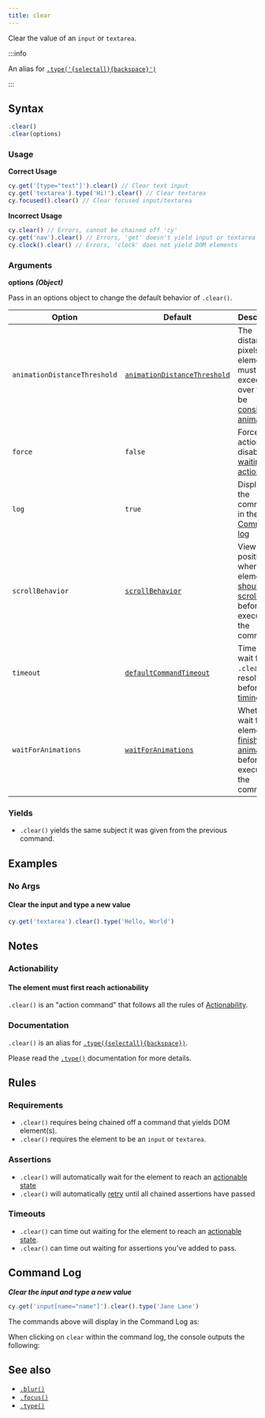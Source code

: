 ```yaml
---
title: clear
---
```


Clear the value of an `input` or `textarea`.

:::info

An alias for [`.type('{selectall}{backspace}')`](/api/commands/type)

:::

## Syntax

```javascript
.clear()
.clear(options)
```

### Usage

**<Icon name="check-circle" color="green" /> Correct Usage**

```javascript
cy.get('[type="text"]').clear() // Clear text input
cy.get('textarea').type('Hi!').clear() // Clear textarea
cy.focused().clear() // Clear focused input/textarea
```

**<Icon name="exclamation-triangle" color="red" /> Incorrect Usage**

```javascript
cy.clear() // Errors, cannot be chained off 'cy'
cy.get('nav').clear() // Errors, 'get' doesn't yield input or textarea
cy.clock().clear() // Errors, 'clock' does not yield DOM elements
```

### Arguments

**<Icon name="angle-right" /> options** **_(Object)_**

Pass in an options object to change the default behavior of `.clear()`.

| Option                       | Default                                                                        | Description                                                                                                                                        |
| ---------------------------- | ------------------------------------------------------------------------------ | -------------------------------------------------------------------------------------------------------------------------------------------------- |
| `animationDistanceThreshold` | [`animationDistanceThreshold`](/guides/references/configuration#actionability) | The distance in pixels an element must exceed over time to be [considered animating](/guides/core-concepts/interacting-with-elements#animations).  |
| `force`                      | `false`                                                                        | Forces the action, disables [waiting for actionability](#assertions)                                                                               |
| `log`                        | `true`                                                                         | Displays the command in the [Command log](/guides/core-concepts/cypress-app#command-log)                                                           |
| `scrollBehavior`             | [`scrollBehavior`](/guides/references/configuration#actionability)             | Viewport position to where an element [should be scrolled](/guides/core-concepts/interacting-with-elements#scrolling) before executing the command |
| `timeout`                    | [`defaultCommandTimeout`](/guides/references/configuration#timeouts)           | Time to wait for `.clear()` to resolve before [timing out](#timeouts)                                                                              |
| `waitForAnimations`          | [`waitForAnimations`](/guides/references/configuration#actionability)          | Whether to wait for elements to [finish animating](/guides/core-concepts/interacting-with-elements#animations) before executing the command.       |

### Yields [<Icon name="question-circle"/>](/guides/core-concepts/introduction-to-cypress#subject-management)

- `.clear()` yields the same subject it was given from the previous
command.

## Examples

### No Args

#### Clear the input and type a new value

```javascript
cy.get('textarea').clear().type('Hello, World')
```

## Notes

### Actionability

#### The element must first reach actionability

`.clear()` is an "action command" that follows all the rules of
[Actionability](/guides/core-concepts/interacting-with-elements).

### Documentation

`.clear()` is an alias for
[`.type({selectall}{backspace})`](/api/commands/type).

Please read the [`.type()`](/api/commands/type) documentation for more details.

## Rules

### Requirements [<Icon name="question-circle"/>](/guides/core-concepts/introduction-to-cypress#chains-of-commands)

- `.clear()` requires being chained off a command that yields DOM
element(s).</li><li>`.clear()` requires the element to be an `input` or
`textarea`.

### Assertions [<Icon name="question-circle"/>](/guides/core-concepts/introduction-to-cypress#assertions)

- `.clear()` will automatically wait for the element to reach an
[actionable state](/guides/core-concepts/interacting-with-elements)</li><li>`.clear()`
will automatically [retry](/guides/core-concepts/retry-ability) until all
chained assertions have passed

### Timeouts [<Icon name="question-circle"/>](/guides/core-concepts/introduction-to-cypress#timeouts)

- `.clear()` can time out waiting for the element to reach an
[actionable state](/guides/core-concepts/interacting-with-elements).</li><li>`.clear()`
can time out waiting for assertions you've added to pass.

## Command Log

**_Clear the input and type a new value_**

```javascript
cy.get('input[name="name"]').clear().type('Jane Lane')
```

The commands above will display in the Command Log as:

<DocsImage src="/img/api/clear/clear-input-in-cypress.png" alt="Command log for clear" ></DocsImage>

When clicking on `clear` within the command log, the console outputs the
following:

<DocsImage src="/img/api/clear/one-input-cleared-in-tests.png" alt="console.log for clear" ></DocsImage>

## See also

- [`.blur()`](/api/commands/blur)
- [`.focus()`](/api/commands/focus)
- [`.type()`](/api/commands/type)
